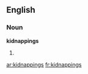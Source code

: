 ==English==
===Noun===
'''kidnappings'''
# {{plural of|[[kidnapping]]}}

[[ar:kidnappings]]
[[fr:kidnappings]]